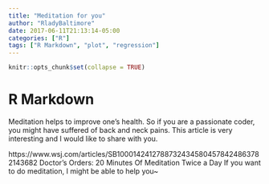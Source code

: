 ```yaml
---
title: "Meditation for you"
author: "RladyBaltimore"
date: 2017-06-11T21:13:14-05:00
categories: ["R"]
tags: ["R Markdown", "plot", "regression"]
---
```


```r
knitr::opts_chunk$set(collapse = TRUE)
```

# R Markdown

Meditation helps to improve one's health. So if you are a passionate coder, you might have suffered of back and neck pains.
This article is very interesting and I would like to share with you.

https://www.wsj.com/articles/SB10001424127887324345804578424863782143682
Doctor's Orders: 20 Minutes Of Meditation Twice a Day
If you want to do meditation, I might be able to help you~
